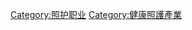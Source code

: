 {{Catnav|頁面分類|人物|職業}}
{{Commonscat|Medical occupations}}

[[Category:照护职业|Category:照护职业]]
[[Category:健康照護產業|Category:健康照護產業]]